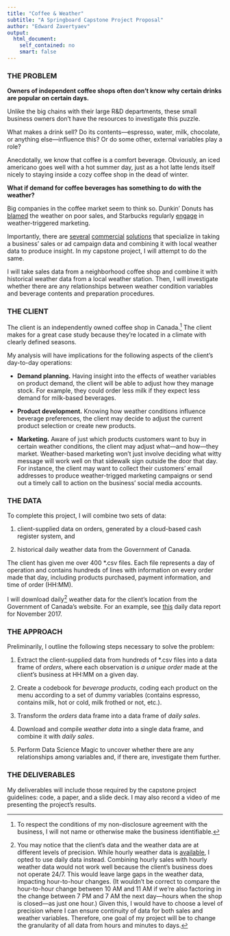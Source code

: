 ```yaml
---
title: "Coffee & Weather"
subtitle: "A Springboard Capstone Project Proposal"
author: "Edward Zavertyaev"
output: 
  html_document:
    self_contained: no
    smart: false
---
```


### THE PROBLEM

**Owners of independent coffee shops often don't know why certain drinks are popular on certain days.** 

Unlike the big chains with their large R&D departments, these small business owners don't have the resources to investigate this puzzle.

What makes a drink sell? Do its contents---espresso, water, milk, chocolate, or anything else---influence this? Or do some other, external variables play a role?

Anecdotally, we know that coffee is a comfort beverage. Obviously, an iced americano goes well with a hot summer day, just as a hot latte lends itself nicely to staying inside a cozy coffee shop in the dead of winter.

**What if demand for coffee beverages has something to do with the weather?**

Big companies in the coffee market seem to think so. Dunkin' Donuts has [blamed](https://www.usatoday.com/story/money/business/2014/04/24/dunkin-donuts-earnings-stormy-weather/8086615/) the weather on poor sales, and Starbucks regularly [engage](http://www.weatherunlocked.com/media/1096/the-complete-guide-to-weather-based-marketing.pdf) in weather-triggered marketing.

Importantly, there are [several](https://enterprisesolutions.accuweather.com/assets/documents/AccuWeather_D3_Solutions.pdf) [commercial](http://www.skymosity.com/articles/coffee-and-weather.pdf) [solutions](http://www.weatherunlocked.com/media/1096/the-complete-guide-to-weather-based-marketing.pdf) that specialize in taking a business' sales or ad campaign data and combining it with local weather data to produce insight. In my capstone project, I will attempt to do the same. 

I will take sales data from a neighborhood coffee shop and combine it with historical weather data from a local weather station. Then, I will investigate whether there are any relationships between weather condition variables and beverage contents and preparation procedures.


### THE CLIENT

The client is an independently owned coffee shop in Canada.[^1] The client makes for a great case study because they're located in a climate with clearly defined seasons.

My analysis will have implications for the following aspects of the client's day-to-day operations:

-	**Demand planning.** Having insight into the effects of weather variables on product demand, the client will be able to adjust how they manage stock. For example, they could order less milk if they expect less demand for milk-based beverages.

-	**Product development.** Knowing how weather conditions influence beverage preferences, the client may decide to adjust the current product selection or create new products.

-	**Marketing.** Aware of just which products customers want to buy in certain weather conditions, the client may adjust what---and how---they market. Weather-based marketing won't just involve deciding what witty message will work well on that sidewalk sign outside the door that day. For instance, the client may want to collect their customers' email addresses to produce weather-trigged marketing campaigns or send out a timely call to action on the business' social media accounts.

[^1]: To respect the conditions of my non-disclosure agreement with the business, I will not name or otherwise make the business identifiable.


### THE DATA

To complete this project, I will combine two sets of data:

1. client-supplied data on orders, generated by a cloud-based cash register system, and

2. historical daily weather data from the Government of Canada.

The client has given me over 400 \*.csv files. Each file represents a day of operation and contains hundreds of lines with information on every order made that day, including products purchased, payment information, and time of order (HH:MM).

I will download daily[^2] weather data for the client's location from the Government of Canada's website. For an example, see [this](http://climate.weather.gc.ca/climate_data/daily_data_e.html?hlyRange=2013-02-13%7C2017-11-27&dlyRange=2013-02-14%7C2017-11-27&mlyRange=%7C&StationID=51157&Prov=QC&urlExtension=_e.html&searchType=stnProx&optLimit=yearRange&Month=11&Day=27&StartYear=2014&EndYear=2017&Year=2017&selRowPerPage=25&Line=1&txtRadius=25&optProxType=city&selCity=45%7C31%7C73%7C39%7CMontr%C3%A9al&selPark=&txtCentralLatDeg=&txtCentralLatMin=0&txtCentralLatSec=0&txtCentralLongDeg=&txtCentralLongMin=0&txtCentralLongSec=0&timeframe=2) daily data report for November 2017.

[^2]: You may notice that the client's data and the weather data are at different levels of precision. While hourly weather data is [available](http://climate.weather.gc.ca/climate_data/hourly_data_e.html?hlyRange=1994-02-01%7C2017-11-27&dlyRange=1994-07-26%7C2017-11-27&mlyRange=%7C&StationID=10761&Prov=QC&urlExtension=_e.html&searchType=stnProx&optLimit=specDate&Month=11&Day=27&StartYear=1840&EndYear=2017&Year=2017&selRowPerPage=25&Line=1&txtRadius=25&optProxType=navLink&txtLatDecDeg=45.467777777778&txtLongDecDeg=73.741666666667&timeframe=1), I opted to use daily data instead. Combining hourly sales with hourly weather data would not work well because the client's business does not operate 24/7. This would leave large gaps in the weather data, impacting hour-to-hour changes. (It wouldn't be correct to compare the hour-to-hour change between 10 AM and 11 AM if we're also factoring in the change between 7 PM and 7 AM the next day---hours when the shop is closed---as just one hour.) Given this, I would have to choose a level of precision where I can ensure continuity of data for both sales and weather variables. Therefore, one goal of my project will be to change the granularity of all data from hours and minutes to days.


### THE APPROACH

Preliminarily, I outline the following steps necessary to solve the problem:

1. Extract the client-supplied data from hundreds of \*.csv files into a data frame of *orders*, where each observation is *a unique order* made at the client's business at HH:MM on a given day.

2. Create a codebook for *beverage products*, coding each product on the menu according to a set of dummy variables (contains espresso, contains milk, hot or cold, milk frothed or not, etc.).

3. Transform the *orders* data frame into a data frame of *daily sales*.

4. Download and compile *weather data* into a single data frame, and combine it with *daily sales*.

5. Perform Data Science Magic to uncover whether there are any relationships among variables and, if there are, investigate them further.


### THE DELIVERABLES

My deliverables will include those required by the capstone project guidelines: code, a paper, and a slide deck. I may also record a video of me presenting the project's results.